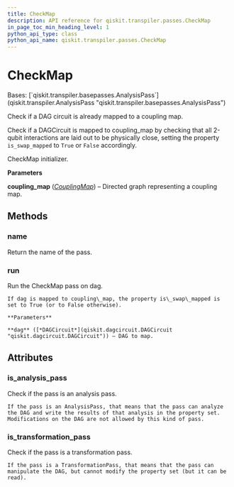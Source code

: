 ```yaml
---
title: CheckMap
description: API reference for qiskit.transpiler.passes.CheckMap
in_page_toc_min_heading_level: 1
python_api_type: class
python_api_name: qiskit.transpiler.passes.CheckMap
---
```


# CheckMap

<Class id="qiskit.transpiler.passes.CheckMap" isDedicatedPage={true} github="https://github.com/qiskit/qiskit/tree/stable/0.21/qiskit/transpiler/passes/utils/check_map.py" signature="CheckMap(*args, **kwargs)" modifiers="class">
  Bases: [`qiskit.transpiler.basepasses.AnalysisPass`](qiskit.transpiler.AnalysisPass "qiskit.transpiler.basepasses.AnalysisPass")

  Check if a DAG circuit is already mapped to a coupling map.

  Check if a DAGCircuit is mapped to coupling\_map by checking that all 2-qubit interactions are laid out to be physically close, setting the property `is_swap_mapped` to `True` or `False` accordingly.

  CheckMap initializer.

  **Parameters**

  **coupling\_map** ([*CouplingMap*](qiskit.transpiler.CouplingMap "qiskit.transpiler.CouplingMap")) – Directed graph representing a coupling map.

  ## Methods

  <span id="qiskit-transpiler-passes-checkmap-name" />

  ### name

  <Function id="qiskit.transpiler.passes.CheckMap.name" signature="CheckMap.name()">
    Return the name of the pass.
  </Function>

  <span id="qiskit-transpiler-passes-checkmap-run" />

  ### run

  <Function id="qiskit.transpiler.passes.CheckMap.run" signature="CheckMap.run(dag)">
    Run the CheckMap pass on dag.

    If dag is mapped to coupling\_map, the property is\_swap\_mapped is set to True (or to False otherwise).

    **Parameters**

    **dag** ([*DAGCircuit*](qiskit.dagcircuit.DAGCircuit "qiskit.dagcircuit.DAGCircuit")) – DAG to map.
  </Function>

  ## Attributes

  ### is\_analysis\_pass

  <Attribute id="qiskit.transpiler.passes.CheckMap.is_analysis_pass">
    Check if the pass is an analysis pass.

    If the pass is an AnalysisPass, that means that the pass can analyze the DAG and write the results of that analysis in the property set. Modifications on the DAG are not allowed by this kind of pass.
  </Attribute>

  ### is\_transformation\_pass

  <Attribute id="qiskit.transpiler.passes.CheckMap.is_transformation_pass">
    Check if the pass is a transformation pass.

    If the pass is a TransformationPass, that means that the pass can manipulate the DAG, but cannot modify the property set (but it can be read).
  </Attribute>
</Class>


